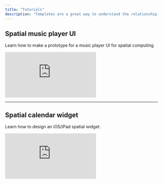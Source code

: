 ```yaml
---
title: "Tutorials"
description: "Templates are a great way to understand the relationship between the editor and mirror apps and to get into the details of how to utilize the actions and triggers best."
---
```


## Spatial music player UI
Learn how to make a prototype for a music player UI for spatial computing

<iframe
  className="w-full aspect-video rounded-xl"
  src="https://www.youtube.com/embed/48HeKDNGDEU?si=j5FzcAQjnhs9WqKq"
  title="YouTube video player"
  frameBorder="0"
  allow="accelerometer; autoplay; clipboard-write; encrypted-media; gyroscope; picture-in-picture"
  allowFullScreen
></iframe>

---
## Spatial calendar widget
Learn how to design an iOS/iPad spatial widget.

<iframe
  className="w-full aspect-video rounded-xl"
  src="https://www.youtube.com/embed/T_hK9IYNiDc?si=wswJCPlPzcV7IzX0"
  title="YouTube video player"
  frameBorder="0"
  allow="accelerometer; autoplay; clipboard-write; encrypted-media; gyroscope; picture-in-picture"
  allowFullScreen
></iframe>
